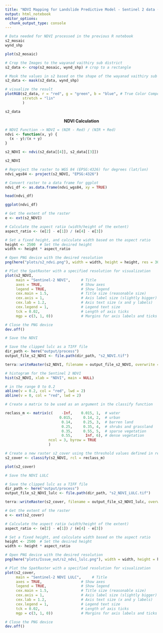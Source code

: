 ---
title: "NDVI Mapping for Landslide Predictive Model - Sentinel 2 data (Mosaic)"
output: html_notebook
editor_options: 
  chunk_output_type: console
---




```{r}
# Data needed for NDVI processed in the previous R notebook
s2_mosaic
wynd_shp
```

```{r}
plot(s2_mosaic)
```


```{r}
# Crop the Images to the wayanad vaithiry sub district
s2_data <- crop(s2_mosaic, wynd_shp) # crop to a rectangle 

# Mask the values in s2 based on the shape of the wayanad vaithiry sub district shape file 
s2_data <- mask(s2_data, wynd_shp)

```

```{r}
# visualize the result 
plotRGB(s2_data, r = "red", g = "green", b = "blue", # True Color Composite
        stretch = "lin"
        )

s2_data
```

$$
\textbf{NDVI Calculation}
$$ 

```{r}
# NDVI Function -> NDVI = (NIR - Red) / (NIR + Red) 
ndvi <- function(x, y) {
  (x - y)/(x + y)
}
```

```{r}
s2_NDVI <- ndvi(s2_data[[4]], s2_data[[3]])
```

```{r}
s2_NDVI
```

```{r}
# Reproject the raster to WGS 84 (EPSG:4326) for degrees (lat/lon)
ndvi_wgs84 <- project(s2_NDVI, "EPSG:4326")
```

```{r}
# Convert raster to a data frame for ggplot
ndvi_df <- as.data.frame(ndvi_wgs84, xy = TRUE)
```

```{r}
head(ndvi_df)
```


```{r}
ggplot(ndvi_df)
```


```{r}
# Get the extent of the raster
e <- ext(s2_NDVI)

# Calculate the aspect ratio (width/height of the extent)
aspect_ratio <- (e[2] - e[1]) / (e[4] - e[3])

# Set a fixed height, and calculate width based on the aspect ratio
height <- 2500  # Set the desired height
width <- height * aspect_ratio

# Open PNG device with the desired resolution
png(here("plots/s2_ndvi.png"), width = width, height = height, res = 300)

# Plot the SpatRaster with a specified resolution for visualization
plot(s2_NDVI, 
     main = "Sentinel-2 NDVI",     # Title
     axes = TRUE,                  # Show axes
     legend = TRUE,                # Show legend
     cex.main = 1.5,               # Title size (reasonable size)
     cex.axis = 1,                 # Axis label size (slightly bigger)
     cex.lab = 1.2,                # Axis text size (x and y labels)
     cex.legend = 1,               # Legend text size
     tck = 0.02,                   # Length of axis ticks
     mgp = c(3, 1, 0))             # Margins for axis labels and ticks

# Close the PNG device
dev.off()

```

```{r}
# Save the NDVI

# Save the clipped lulc as a TIFF file
dir_path <- here("output/process")
output_file_s2_NDVI <- file.path(dir_path, "s2_NDVI.tif")

terra::writeRaster(s2_NDVI, filename = output_file_s2_NDVI, overwrite = TRUE)
```


```{r}
# histogram for the Sentinel 2 NDVI
hist(s2_NDVI, xlab = "NDVI", main = NULL)

# in the range 0 to 0.2
abline(v = 0.2, col = "red", lwd = 2)
abline(v = 0, col = "red", lwd = 2)
```

```{r}
# Create a matrix to be used as an argument in the classify function

reclass_m <- matrix(c(    -Inf,    0.015, 1,  # water
                         0.015,     0.14, 2,  # urban
                          0.14,     0.25, 3,  # barren land
                          0.25,     0.35, 4,  # shrubs and grassland
                          0.35,     0.55, 5,  # sparse vegetation
                          0.55,      Inf, 6), # dense vegetation
                    ncol = 3, byrow = TRUE
                    )
```

```{r}
# Create a new raster s2_cover using the threshold values defined in reclass_m
s2_cover <- classify(s2_NDVI, rcl = reclass_m)
```

```{r}
plot(s2_cover)
```

```{r}
# Save the NDVI LULC

# Save the clipped lulc as a TIFF file
dir_path <- here("output/process")
output_file_s2_NDVI_lulc <- file.path(dir_path, "s2_NDVI_LULC.tif")

terra::writeRaster(s2_cover, filename = output_file_s2_NDVI_lulc, overwrite = TRUE)
```

```{r}
# Get the extent of the raster
e <- ext(s2_cover)

# Calculate the aspect ratio (width/height of the extent)
aspect_ratio <- (e[2] - e[1]) / (e[4] - e[3])

# Set a fixed height, and calculate width based on the aspect ratio
height <- 2500  # Set the desired height
width <- height * aspect_ratio

# Open PNG device with the desired resolution
png(here("plots/Issue_out/s2_ndvi_lulc.png"), width = width, height = height, res = 300)

# Plot the SpatRaster with a specified resolution for visualization
plot(s2_cover, 
     main = "Sentinel-2 NDVI LULC",     # Title
     axes = TRUE,                  # Show axes
     legend = TRUE,                # Show legend
     cex.main = 1.5,               # Title size (reasonable size)
     cex.axis = 1,                 # Axis label size (slightly bigger)
     cex.lab = 1.2,                # Axis text size (x and y labels)
     cex.legend = 1,               # Legend text size
     tck = 0.02,                   # Length of axis ticks
     mgp = c(3, 1, 0))             # Margins for axis labels and ticks

# Close the PNG device
dev.off()
```

